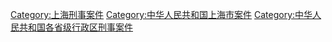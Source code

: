 [[Category:上海刑事案件|Category:上海刑事案件]]
[[Category:中华人民共和国上海市案件|Category:中华人民共和国上海市案件]]
[[Category:中华人民共和国各省级行政区刑事案件|Category:中华人民共和国各省级行政区刑事案件]]
